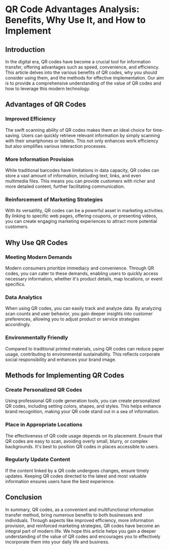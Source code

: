 # QR Code Advantages Analysis: Benefits, Why Use It, and How to Implement

## Introduction

In the digital era, QR codes have become a crucial tool for information transfer, offering advantages such as speed, convenience, and efficiency. This article delves into the various benefits of QR codes, why you should consider using them, and the methods for effective implementation. Our aim is to provide a comprehensive understanding of the value of QR codes and how to leverage this modern technology.

## **Advantages of QR Codes**

### Improved Efficiency

The swift scanning ability of QR codes makes them an ideal choice for time-saving. Users can quickly retrieve relevant information by simply scanning with their smartphones or tablets. This not only enhances work efficiency but also simplifies various interaction processes.

### More Information Provision

While traditional barcodes have limitations in data capacity, QR codes can store a vast amount of information, including text, links, and even multimedia files. This means you can provide customers with richer and more detailed content, further facilitating communication.

### Reinforcement of Marketing Strategies

With its versatility, QR codes can be a powerful asset in marketing activities. By linking to specific web pages, offering coupons, or presenting videos, you can create engaging marketing experiences to attract more potential customers.

## **Why Use QR Codes**

### Meeting Modern Demands

Modern consumers prioritize immediacy and convenience. Through QR codes, you can cater to these demands, enabling users to quickly access necessary information, whether it's product details, map locations, or event specifics.

### Data Analytics

When using QR codes, you can easily track and analyze data. By analyzing scan counts and user behavior, you gain deeper insights into customer preferences, allowing you to adjust product or service strategies accordingly.

### Environmentally Friendly

Compared to traditional printed materials, using QR codes can reduce paper usage, contributing to environmental sustainability. This reflects corporate social responsibility and enhances your brand image.

## **Methods for Implementing QR Codes**

### Create Personalized QR Codes

Using professional QR code generation tools, you can create personalized QR codes, including setting colors, shapes, and styles. This helps enhance brand recognition, making your QR code stand out in a sea of information.

### Place in Appropriate Locations

The effectiveness of QR code usage depends on its placement. Ensure that QR codes are easy to scan, avoiding overly small, blurry, or complex backgrounds. It's best to position QR codes in places accessible to users.

### Regularly Update Content

If the content linked by a QR code undergoes changes, ensure timely updates. Keeping QR codes directed to the latest and most valuable information ensures users have the best experience.

## Conclusion

In summary, QR codes, as a convenient and multifunctional information transfer method, bring numerous benefits to both businesses and individuals. Through aspects like improved efficiency, more information provision, and reinforced marketing strategies, QR codes have become an integral part of modern life. We hope this article helps you gain a deeper understanding of the value of QR codes and encourages you to effectively incorporate them into your daily life and business.
